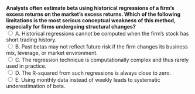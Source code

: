 ::: {.question-block}

<form onsubmit="event.preventDefault(); checkAnswer('module4_mcq_q62')" data-correct-answer="B">
  <strong style="display: block;">Analysts often estimate beta using historical regressions of a firm’s excess returns on the market’s excess returns. Which of the following limitations is the most serious conceptual weakness of this method, especially for firms undergoing structural changes?</strong>
<label><input type="radio" name="module4_mcq_q62" value="A"> A. Historical regressions cannot be computed when the firm’s stock has short trading history.</label><br>
<label><input type="radio" name="module4_mcq_q62" value="B"> B. Past betas may not reflect future risk if the firm changes its business mix, leverage, or market environment.</label><br>
<label><input type="radio" name="module4_mcq_q62" value="C"> C. The regression technique is computationally complex and thus rarely used in practice.</label><br>
<label><input type="radio" name="module4_mcq_q62" value="D"> D. The R-squared from such regressions is always close to zero.</label><br>
<label><input type="radio" name="module4_mcq_q62" value="E"> E. Using monthly data instead of weekly leads to systematic underestimation of beta.</label><br>
</form>

<div id="feedback-module4_mcq_q62" class="feedback" data-status="" style="display:none;">
✅ Correct: B. Betas are forward-looking. A firm with structural changes (e.g., mergers, divestitures, leverage shifts) will have future risk exposures not captured by historical regressions.
</div>

:::

